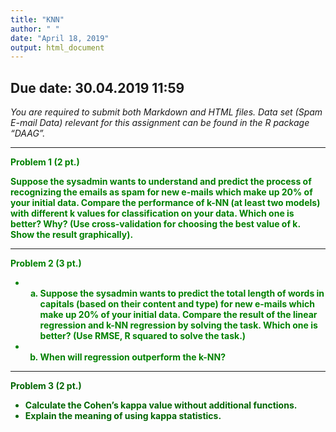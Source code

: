 ---
title: "KNN"
author: " "
date: "April 18, 2019"
output: html_document
---

<h2>Due date: 30.04.2019 11:59 </h2>
  <i>
  You are required to submit both Markdown and HTML files. Data set (Spam E-mail Data) relevant for this assignment can be found in the R package "DAAG". 

</i>
  
---------------------------------------------
  
  <b style="color:green">
  
  Problem 1 (2 pt.)

 Suppose the sysadmin wants to understand and predict the process of recognizing the emails as spam for new e-mails which make up 20% of your initial data. Compare the performance of k-NN (at least two models) with different k values for classification on your data. Which one is better? Why?
  (Use cross-validation for choosing the best value of k. Show the result graphically).


  </b>
  
  
  
---------------------------------------------
  
  <b style="color:green">
  
  Problem 2 (3 pt.)

 * a. Suppose the sysadmin wants to predict the total length of words in capitals (based on their content and type) for new e-mails which make up 20% of your initial data. Compare the result of the linear regression and k-NN regression by solving the task. Which one is better? (Use RMSE, R squared to solve the task.)

 * b.  When will regression outperform the k-NN?
 
</b>
  
  
  
  
  
  
----------------------------------------------
  
  
<b style="color:darkgreen">
  
  Problem 3 (2 pt.)

 * Calculate the Cohen's kappa value without additional functions.
 * Explain the meaning of using kappa statistics.



</b>



